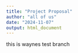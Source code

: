 ```yaml
---
title: "Project Proposal"
author: "all of us"
date: "2024-11-07"
output: html_document
---
```




this is waynes test branch